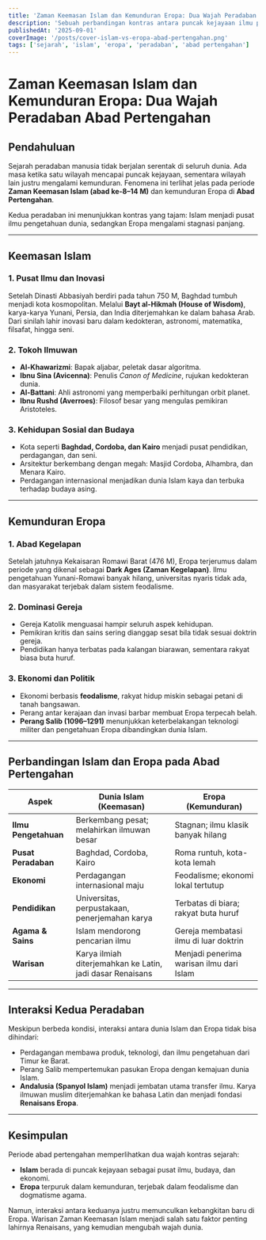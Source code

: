 ```yaml
---
title: 'Zaman Keemasan Islam dan Kemunduran Eropa: Dua Wajah Peradaban Abad Pertengahan'
description: 'Sebuah perbandingan kontras antara puncak kejayaan ilmu pengetahuan di dunia Islam dan Abad Kegelapan di Eropa selama periode Abad Pertengahan.'
publishedAt: '2025-09-01'
coverImage: '/posts/cover-islam-vs-eropa-abad-pertengahan.png'
tags: ['sejarah', 'islam', 'eropa', 'peradaban', 'abad pertengahan']
---
```


# Zaman Keemasan Islam dan Kemunduran Eropa: Dua Wajah Peradaban Abad Pertengahan

## Pendahuluan

Sejarah peradaban manusia tidak berjalan serentak di seluruh dunia. Ada masa ketika satu wilayah mencapai puncak kejayaan, sementara wilayah lain justru mengalami kemunduran. Fenomena ini terlihat jelas pada periode **Zaman Keemasan Islam (abad ke-8–14 M)** dan kemunduran Eropa di **Abad Pertengahan**.

Kedua peradaban ini menunjukkan kontras yang tajam: Islam menjadi pusat ilmu pengetahuan dunia, sedangkan Eropa mengalami stagnasi panjang.

---

## Keemasan Islam

### 1. Pusat Ilmu dan Inovasi

Setelah Dinasti Abbasiyah berdiri pada tahun 750 M, Baghdad tumbuh menjadi kota kosmopolitan. Melalui **Bayt al-Hikmah (House of Wisdom)**, karya-karya Yunani, Persia, dan India diterjemahkan ke dalam bahasa Arab. Dari sinilah lahir inovasi baru dalam kedokteran, astronomi, matematika, filsafat, hingga seni.

### 2. Tokoh Ilmuwan

- **Al-Khawarizmi**: Bapak aljabar, peletak dasar algoritma.
- **Ibnu Sina (Avicenna)**: Penulis _Canon of Medicine_, rujukan kedokteran dunia.
- **Al-Battani**: Ahli astronomi yang memperbaiki perhitungan orbit planet.
- **Ibnu Rushd (Averroes)**: Filosof besar yang mengulas pemikiran Aristoteles.

### 3. Kehidupan Sosial dan Budaya

- Kota seperti **Baghdad, Cordoba, dan Kairo** menjadi pusat pendidikan, perdagangan, dan seni.
- Arsitektur berkembang dengan megah: Masjid Cordoba, Alhambra, dan Menara Kairo.
- Perdagangan internasional menjadikan dunia Islam kaya dan terbuka terhadap budaya asing.

---

## Kemunduran Eropa

### 1. Abad Kegelapan

Setelah jatuhnya Kekaisaran Romawi Barat (476 M), Eropa terjerumus dalam periode yang dikenal sebagai **Dark Ages (Zaman Kegelapan)**. Ilmu pengetahuan Yunani-Romawi banyak hilang, universitas nyaris tidak ada, dan masyarakat terjebak dalam sistem feodalisme.

### 2. Dominasi Gereja

- Gereja Katolik menguasai hampir seluruh aspek kehidupan.
- Pemikiran kritis dan sains sering dianggap sesat bila tidak sesuai doktrin gereja.
- Pendidikan hanya terbatas pada kalangan biarawan, sementara rakyat biasa buta huruf.

### 3. Ekonomi dan Politik

- Ekonomi berbasis **feodalisme**, rakyat hidup miskin sebagai petani di tanah bangsawan.
- Perang antar kerajaan dan invasi barbar membuat Eropa terpecah belah.
- **Perang Salib (1096–1291)** menunjukkan keterbelakangan teknologi militer dan pengetahuan Eropa dibandingkan dunia Islam.

---

## Perbandingan Islam dan Eropa pada Abad Pertengahan

| Aspek                | Dunia Islam (Keemasan)                                    | Eropa (Kemunduran)                       |
| -------------------- | --------------------------------------------------------- | ---------------------------------------- |
| **Ilmu Pengetahuan** | Berkembang pesat; melahirkan ilmuwan besar                | Stagnan; ilmu klasik banyak hilang       |
| **Pusat Peradaban**  | Baghdad, Cordoba, Kairo                                   | Roma runtuh, kota-kota lemah             |
| **Ekonomi**          | Perdagangan internasional maju                            | Feodalisme; ekonomi lokal tertutup       |
| **Pendidikan**       | Universitas, perpustakaan, penerjemahan karya             | Terbatas di biara; rakyat buta huruf     |
| **Agama & Sains**    | Islam mendorong pencarian ilmu                            | Gereja membatasi ilmu di luar doktrin    |
| **Warisan**          | Karya ilmiah diterjemahkan ke Latin, jadi dasar Renaisans | Menjadi penerima warisan ilmu dari Islam |

---

## Interaksi Kedua Peradaban

Meskipun berbeda kondisi, interaksi antara dunia Islam dan Eropa tidak bisa dihindari:

- Perdagangan membawa produk, teknologi, dan ilmu pengetahuan dari Timur ke Barat.
- Perang Salib mempertemukan pasukan Eropa dengan kemajuan dunia Islam.
- **Andalusia (Spanyol Islam)** menjadi jembatan utama transfer ilmu. Karya ilmuwan muslim diterjemahkan ke bahasa Latin dan menjadi fondasi **Renaisans Eropa**.

---

## Kesimpulan

Periode abad pertengahan memperlihatkan dua wajah kontras sejarah:

- **Islam** berada di puncak kejayaan sebagai pusat ilmu, budaya, dan ekonomi.
- **Eropa** terpuruk dalam kemunduran, terjebak dalam feodalisme dan dogmatisme agama.

Namun, interaksi antara keduanya justru memunculkan kebangkitan baru di Eropa. Warisan Zaman Keemasan Islam menjadi salah satu faktor penting lahirnya Renaisans, yang kemudian mengubah wajah dunia.

